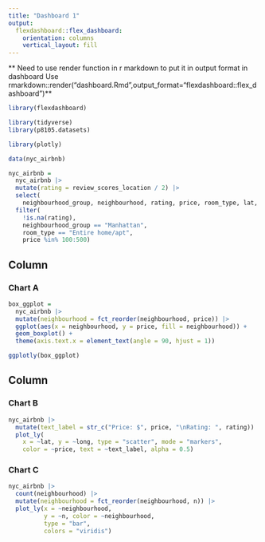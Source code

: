 ```yaml
---
title: "Dashboard 1"
output: 
  flexdashboard::flex_dashboard:
    orientation: columns
    vertical_layout: fill
---
```


** Need to use render function in r markdown to put it in output format in dashboard **
**Use rmarkdown::render("dashboard.Rmd",output_format="flexdashboard::flex_dashboard")**

```r
library(flexdashboard)
```

```r
library(tidyverse)
library(p8105.datasets)

library(plotly)
```

```r
data(nyc_airbnb)

nyc_airbnb = 
  nyc_airbnb |> 
  mutate(rating = review_scores_location / 2) |>
  select(
    neighbourhood_group, neighbourhood, rating, price, room_type, lat, long) |>
  filter(
    !is.na(rating), 
    neighbourhood_group == "Manhattan",
    room_type == "Entire home/apt",
    price %in% 100:500)

```


Column {data-width=650}
-----------------------------------------------------------------------

### Chart A

```r
box_ggplot = 
  nyc_airbnb |> 
  mutate(neighbourhood = fct_reorder(neighbourhood, price)) |> 
  ggplot(aes(x = neighbourhood, y = price, fill = neighbourhood)) +
  geom_boxplot() +
  theme(axis.text.x = element_text(angle = 90, hjust = 1))

ggplotly(box_ggplot)
```

Column {data-width=350}
-----------------------------------------------------------------------

### Chart B

```r
nyc_airbnb |>
  mutate(text_label = str_c("Price: $", price, "\nRating: ", rating)) |> 
  plot_ly(
    x = ~lat, y = ~long, type = "scatter", mode = "markers",
    color = ~price, text = ~text_label, alpha = 0.5)
```

### Chart C

```r
nyc_airbnb |> 
  count(neighbourhood) |> 
  mutate(neighbourhood = fct_reorder(neighbourhood, n)) |> 
  plot_ly(x = ~neighbourhood, 
          y = ~n, color = ~neighbourhood, 
          type = "bar", 
          colors = "viridis")
```

